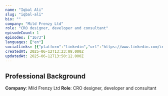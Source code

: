 ```yaml
---
name: "Iqbal Ali"
slug: "iqbal-ali"
bio: ""
company: "Mild Frenzy Ltd"
role: "CRO designer, developer and consultant"
episodeCount: 1
episodes: ["1673"]
languages: ["en"]
socialLinks: [{"platform":"linkedin","url":"https://www.linkedin.com/in/iqbalhussainali/"}]
createdAt: 2025-06-12T13:23:08.000Z
updatedAt: 2025-06-12T13:50:12.000Z
---
```


## Professional Background

**Company**: Mild Frenzy Ltd
**Role**: CRO designer, developer and consultant
